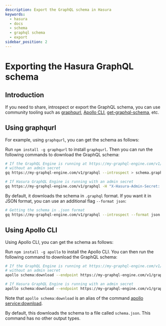 ```yaml
---
description: Export the GraphQL schema in Hasura
keywords:
  - hasura
  - docs
  - schema
  - graphql schema
  - export
sidebar_position: 2
---
```


# Exporting the Hasura GraphQL schema

## Introduction

If you need to share, introspect or export the GraphQL schema, you can use community tooling such as
[graphqurl](https://github.com/hasura/graphqurl), [Apollo CLI](https://github.com/apollographql/apollo-tooling),
[get-graphql-schema](https://github.com/prismagraphql/get-graphql-schema), etc.

## Using **graphqurl**

For example, using `graphqurl`, you can get the schema as follows:

Run `npm install -g graphqurl` to install `graphqurl`. Then you can run the following commands to download the GraphQL
schema:

```bash
# If the GraphQL Engine is running at https://my-graphql-engine.com/v1/graphql,
# without an admin secret
gq https://my-graphql-engine.com/v1/graphql --introspect > schema.graphql

# If Hasura GraphQL Engine is running with an admin secret
gq https://my-graphql-engine.com/v1/graphql -H "X-Hasura-Admin-Secret: adminsecretkey" --introspect > schema.graphql
```

By default, it downloads the schema in `.graphql` format. If you want it in JSON format, you can use an additional flag
`--format json`:

```bash
# Getting the schema in .json format
gq https://my-graphql-engine.com/v1/graphql --introspect --format json > schema.json
```

## Using **Apollo CLI**

Using Apollo CLI, you can get the schema as follows:

Run `npm install -g apollo` to install the Apollo CLI. You can then run the following command to download the GraphQL
schema:

```bash
# If the GraphQL Engine is running at https://my-graphql-engine.com/v1/graphql,
# without an admin secret
apollo schema:download --endpoint https://my-graphql-engine.com/v1/graphql

# If Hasura GraphQL Engine is running with an admin secret
apollo schema:download --endpoint https://my-graphql-engine.com/v1/graphql --header "X-Hasura-Admin-Secret: adminsecretkey"
```

Note that `apollo schema:download` is an alias of the command
[apollo service:download](https://github.com/apollographql/apollo-tooling#apollo-servicedownload-output).

By default, this downloads the schema to a file called `schema.json`. This command has no other output types.
